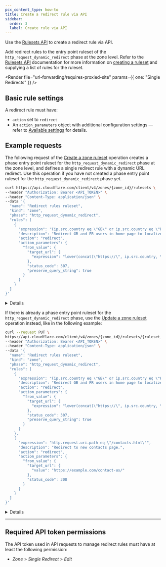 ```yaml
---
pcx_content_type: how-to
title: Create a redirect rule via API
sidebar:
  order: 3
  label: Create rule via API
---
```



Use the [Rulesets API](/ruleset-engine/rulesets-api/) to create a redirect rule via API.

Add redirect rules to the entry point ruleset of the `http_request_dynamic_redirect` phase at the zone level. Refer to the [Rulesets API](/ruleset-engine/rulesets-api/) documentation for more information on [creating a ruleset](/ruleset-engine/rulesets-api/create/) and supplying a list of rules for the ruleset.

<Render
	file="url-forwarding/requires-proxied-site"
	params={{ one: "Single Redirects" }}
/>

## Basic rule settings

A redirect rule must have:

- `action` set to `redirect`
- An `action_parameters` object with additional configuration settings — refer to [Available settings](/rules/url-forwarding/single-redirects/settings/) for details.

## Example requests

The following request of the [Create a zone ruleset](/api/operations/createZoneRuleset) operation creates a phase entry point ruleset for the `http_request_dynamic_redirect` phase at the zone level, and defines a single redirect rule with a dynamic URL redirect. Use this operation if you have not created a phase entry point ruleset for the `http_request_dynamic_redirect` phase yet.

```bash title="Request"
curl https://api.cloudflare.com/client/v4/zones/{zone_id}/rulesets \
--header "Authorization: Bearer <API_TOKEN>" \
--header "Content-Type: application/json" \
--data '{
  "name": "Redirect rules ruleset",
  "kind": "zone",
  "phase": "http_request_dynamic_redirect",
  "rules": [
    {
      "expression": "(ip.src.country eq \"GB\" or ip.src.country eq \"FR\") and http.request.uri.path eq \"/\"",
      "description": "Redirect GB and FR users in home page to localized site.",
      "action": "redirect",
      "action_parameters": {
        "from_value": {
          "target_url": {
            "expression": "lower(concat(\"https://\", ip.src.country, \".example.com\"))"
          },
          "status_code": 307,
          "preserve_query_string": true
        }
      }
    }
  ]
}'
```

<Details header="Response">

```json
{
	"result": {
		"id": "528f4f03bf0da53a29907199625867be",
		"name": "Redirect rules ruleset",
		"kind": "zone",
		"version": "1",
		"rules": [
			{
				"id": "235e557b92fd4e5e8753ee665a9ddd75",
				"version": "1",
				"expression": "(ip.src.country eq \"GB\" or ip.src.country eq \"FR\") and http.request.uri.path eq \"/\"",
				"description": "Redirect GB and FR users in home page to localized site.",
				"action": "redirect",
				"action_parameters": {
					"from_value": {
						"target_url": {
							"expression": "lower(concat(\"https://\", ip.src.country, \".example.com\"))"
						},
						"status_code": 307,
						"preserve_query_string": true
					}
				},
				"last_updated": "2022-09-28T09:20:42Z"
			}
		],
		"last_updated": "2022-09-28T09:20:42Z",
		"phase": "http_request_dynamic_redirect"
	},
	"success": true,
	"errors": [],
	"messages": []
}
```

</Details>

If there is already a phase entry point ruleset for the `http_request_dynamic_redirect` phase, use the [Update a zone ruleset](/api/operations/updateZoneRuleset) operation instead, like in the following example:

```bash title="Request"
curl --request PUT \
https://api.cloudflare.com/client/v4/zones/{zone_id}/rulesets/{ruleset_id} \
--header "Authorization: Bearer <API_TOKEN>" \
--header "Content-Type: application/json" \
--data '{
  "name": "Redirect rules ruleset",
  "kind": "zone",
  "phase": "http_request_dynamic_redirect",
  "rules": [
    {
      "expression": "(ip.src.country eq \"GB\" or ip.src.country eq \"FR\") and http.request.uri.path eq \"/\"",
      "description": "Redirect GB and FR users in home page to localized site.",
      "action": "redirect",
      "action_parameters": {
        "from_value": {
          "target_url": {
            "expression": "lower(concat(\"https://\", ip.src.country, \".example.com\"))"
          },
          "status_code": 307,
          "preserve_query_string": true
        }
      }
    },
    {
      "expression": "http.request.uri.path eq \"/contacts.html\"",
      "description": "Redirect to new contacts page.",
      "action": "redirect",
      "action_parameters": {
        "from_value": {
          "target_url": {
            "value": "https://example.com/contact-us/"
          },
          "status_code": 308
        }
      }
    }
  ]
}'
```

<Details header="Response">

```json
{
	"result": {
		"id": "528f4f03bf0da53a29907199625867be",
		"name": "Redirect rules ruleset",
		"description": "",
		"kind": "zone",
		"version": "2",
		"rules": [
			{
				"id": "235e557b92fd4e5e8753ee665a9ddd75",
				"version": "1",
				"action": "redirect",
				"action_parameters": {
					"from_value": {
						"target_url": {
							"expression": "lower(concat(\"https://\", ip.src.country, \".example.com\"))"
						},
						"status_code": 307,
						"preserve_query_string": true
					}
				},
				"expression": "(ip.src.country eq \"GB\" or ip.src.country eq \"FR\") and http.request.uri.path eq \"/\"",
				"description": "Redirect GB and FR users in home page to localized site.",
				"last_updated": "2022-10-03T15:38:51.658387Z",
				"ref": "235e557b92fd4e5e8753ee665a9ddd75",
				"enabled": true
			},
			{
				"id": "cfad5efbfcd1440fb5b30cf30f95ece3",
				"version": "1",
				"action": "redirect",
				"action_parameters": {
					"from_value": {
						"target_url": {
							"value": "https://example.com/contact-us/"
						},
						"status_code": 308
					}
				},
				"expression": "http.request.uri.path eq \"/contacts.html\"",
				"description": "Redirect to new contacts page.",
				"last_updated": "2022-10-03T15:38:51.658387Z",
				"ref": "cfad5efbfcd1440fb5b30cf30f95ece3",
				"enabled": true
			}
		],
		"last_updated": "2022-10-03T15:38:51.658387Z",
		"phase": "http_request_dynamic_redirect"
	},
	"success": true,
	"errors": [],
	"messages": []
}
```

</Details>

---

## Required API token permissions

The API token used in API requests to manage redirect rules must have at least the following permission:

- _Zone_ > _Single Redirect_ > _Edit_
